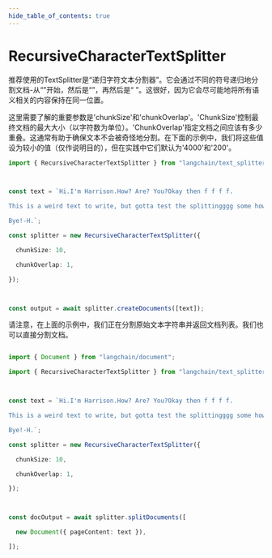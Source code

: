 ```yaml
---
hide_table_of_contents: true
---
```


# RecursiveCharacterTextSplitter

推荐使用的TextSplitter是“递归字符文本分割器”。它会通过不同的符号递归地分割文档-从“”开始，然后是“”，再然后是“ ”。这很好，因为它会尽可能地将所有语义相关的内容保持在同一位置。

这里需要了解的重要参数是'chunkSize'和'chunkOverlap'。'ChunkSize'控制最终文档的最大大小（以字符数为单位）。'ChunkOverlap'指定文档之间应该有多少重叠。这通常有助于确保文本不会被奇怪地分割。在下面的示例中，我们将这些值设为较小的值（仅作说明目的），但在实践中它们默认为'4000'和'200'。

```typescript
import { RecursiveCharacterTextSplitter } from "langchain/text_splitter";



const text = `Hi.I'm Harrison.How? Are? You?Okay then f f f f.

This is a weird text to write, but gotta test the splittingggg some how.

Bye!-H.`;

const splitter = new RecursiveCharacterTextSplitter({

  chunkSize: 10,

  chunkOverlap: 1,

});



const output = await splitter.createDocuments([text]);

```


请注意，在上面的示例中，我们正在分割原始文本字符串并返回文档列表。我们也可以直接分割文档。

```typescript

import { Document } from "langchain/document";

import { RecursiveCharacterTextSplitter } from "langchain/text_splitter";



const text = `Hi.I'm Harrison.How? Are? You?Okay then f f f f.

This is a weird text to write, but gotta test the splittingggg some how.

Bye!-H.`;

const splitter = new RecursiveCharacterTextSplitter({

  chunkSize: 10,

  chunkOverlap: 1,

});



const docOutput = await splitter.splitDocuments([

  new Document({ pageContent: text }),

]);

```

